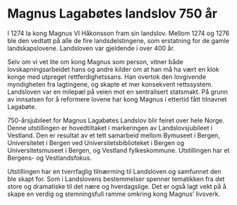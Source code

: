 # Magnus Lagabøtes landslov 750 år

I 1274 la kong Magnus VI Håkonsson fram sin landslov. Mellom 1274 og 1276 ble den vedtatt på alle de fire landsdelstingene, som erstatning for de gamle landskapslovene. Landsloven var gjeldende i over 400 år. 

Selv om vi vet lite om kong Magnus som person, vitner både lovskapningsarbeidet hans og andre kilder om at han må ha vært en klok konge med utpreget rettferdighetssans. Han overtok den lovgivende myndigheten fra lagtingene, og skapte et mer konsekvent rettssystem. Landsloven var en milepæl på veien mot en sentralisert statsmakt. På grunn av innsatsen for å reformere lovene har kong Magnus i ettertid fått tilnavnet Lagabøte. 

750-årsjubileet for Magnus Lagabøtes Landslov blir feiret over hele Norge. Denne utstillingen er hovedtiltaket i markeringen av Landslovsjubileet i Vestland. Den er resultat av et tett samarbeid mellom Bymuseet i Bergen, Universitetet i Bergen ved Universitetsbiblioteket i Bergen og Universitetsmuseet i Bergen, og Vestland fylkeskommune. Utstillingen har et Bergens- og Vestlandsfokus.   

Utstillingen har en tverrfaglig tilnærming til Landsloven og samfunnet den ble skapt for. Som i Landslovens bestemmelser spenner tematikken fra det store og dramatiske til det nære og hverdagslige. Det er også lagt vekt på å skape en verdig og stemningsfull ramme omkring kong Magnus’ livsverk. 
